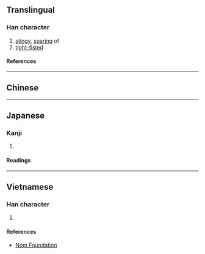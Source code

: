 {{character info/new}}
==Translingual==

===Han character===
{{Han char|rn=61|rad=心|as=06|sn=9|four=|canj=PKKI|ids=⿰忄𠫤}}

# [[stingy]], [[sparing]] of
# [[tight-fisted]]

====References====
{{Han ref|kx=0384.320|dkj=10576|dj=0715.150|hdz=42297.030|uh=6061}}

----

==Chinese==
{{zh-see|吝|v}}

----

==Japanese==

===Kanji===
{{ja-kanji|grade=|rs=心06}}

# {{defn|lang=ja|sort=心06}}

====Readings====
{{ja-readings
|on=りん
|kun=おしむ, やぶさか
}}

----

==Vietnamese==

===Han character===
{{vi-readings|rs=心06|reading=lận}}

# {{defn|lang=vi|sort=心06}}

====References====
* [http://nomfoundation.org/common/nom_details.php?codepoint=6061 Nom Foundation]